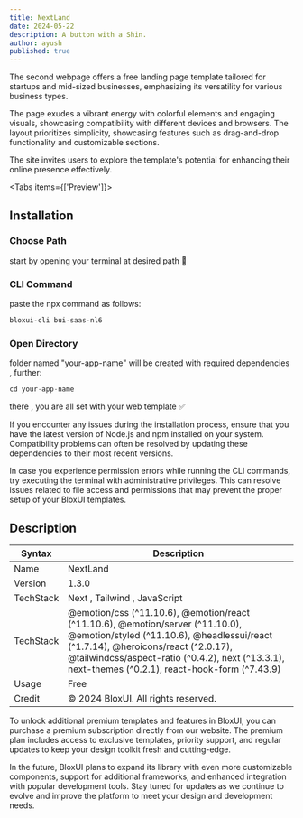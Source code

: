 ```yaml
---
title: NextLand
date: 2024-05-22
description: A button with a Shin.
author: ayush
published: true
---
```



The second webpage offers a free landing page template tailored for startups and mid-sized businesses, emphasizing its versatility for various business types.

The page exudes a vibrant energy with colorful elements and engaging visuals, showcasing compatibility with different devices and browsers. The layout prioritizes simplicity, showcasing features such as drag-and-drop functionality and customizable sections.

The site invites users to explore the template's potential for enhancing their online presence effectively.

<ImageSection
  width={700}
  height={600}
  className="w-full"
  alt="Git Authentication Settings"
  src="/template/saas/nextland/next4.png"
/>

<Tabs items={['Preview']}>
  <Tab className="grid-container" value="Preview">
  <ImageSection
  width={700}
  height={600}
  className="mx-auto"
  alt="Git Authentication Settings"
  src="/template/saas/nextland/next2.png"
/>
  <ImageSection
  width={700}
  height={600}
  className="mx-auto"
  alt="Git Authentication Settings"
  src="/template/saas/nextland/next3.png"
/>
  <ImageSection
  width={700}
  height={600}
  className="mx-auto"
  alt="Git Authentication Settings"
  src="/template/saas/nextland/next1.png"
/>
  <ImageSection
  width={700}
  height={600}
  className="mx-auto"
  alt="Git Authentication Settings"
  src="/template/saas/nextland/next5.png"
/>
  </Tab>
</Tabs>


## Installation

<Steps>
<Step>
 
### Choose Path
start by opening your terminal at desired path 🧩
 
</Step>
 
<Step>
 
### CLI Command
paste the npx command as follows:

```js copy
bloxui-cli bui-saas-nl6
```
 
</Step>

<Step>
 
### Open Directory
folder named "your-app-name" will be created with required dependencies , further:

```js copy
cd your-app-name
```


there , you are all set with your web template ✅
 
</Step>
</Steps>

If you encounter any issues during the installation process, ensure that you have the latest version of Node.js and npm installed on your system. Compatibility problems can often be resolved by updating these dependencies to their most recent versions.

In case you experience permission errors while running the CLI commands, try executing the terminal with administrative privileges. This can resolve issues related to file access and permissions that may prevent the proper setup of your BloxUI templates.

## Description

| Syntax | Description |
| --- | --- |
| Name | NextLand |
| Version | 1.3.0 |
| TechStack | Next , Tailwind , JavaScript |
| TechStack | @emotion/css (^11.10.6), @emotion/react (^11.10.6), @emotion/server (^11.10.0), @emotion/styled (^11.10.6), @headlessui/react (^1.7.14), @heroicons/react (^2.0.17), @tailwindcss/aspect-ratio (^0.4.2), next (^13.3.1), next-themes (^0.2.1), react-hook-form (^7.43.9) |
| Usage | Free |
| Credit | © 2024 BloxUI. All rights reserved. |



To unlock additional premium templates and features in BloxUI, you can purchase a premium subscription directly from our website. The premium plan includes access to exclusive templates, priority support, and regular updates to keep your design toolkit fresh and cutting-edge.

In the future, BloxUI plans to expand its library with even more customizable components, support for additional frameworks, and enhanced integration with popular development tools. Stay tuned for updates as we continue to evolve and improve the platform to meet your design and development needs.
